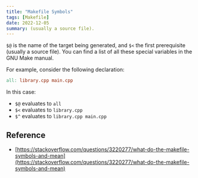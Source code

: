 ```yaml
---
title: "Makefile Symbols"
tags: [Makefile]
date: 2022-12-05
summary: (usually a source file).
---
```


`$@` is the name of the target being generated, and `$<` the first prerequisite
(usually a source file). You can find a list of all these special variables in
the GNU Make manual.

For example, consider the following declaration:

```makefile
all: library.cpp main.cpp
```

In this case:

- `$@` evaluates to `all`
- `$<` evaluates to `library.cpp`
- `$^` evaluates to `library.cpp main.cpp`


## Reference

- [https://stackoverflow.com/questions/3220277/what-do-the-makefile-symbols-and-mean](https://stackoverflow.com/questions/3220277/what-do-the-makefile-symbols-and-mean)